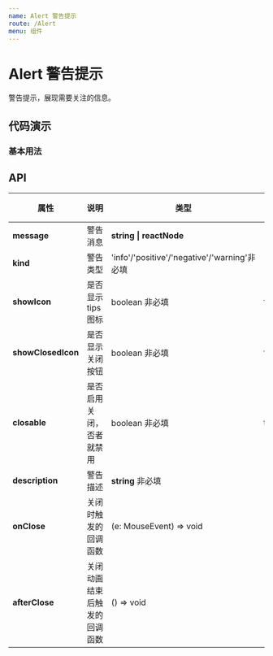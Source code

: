 ```yaml
---
name: Alert 警告提示
route: /Alert
menu: 组件
---
```



# Alert 警告提示

警告提示，展现需要关注的信息。

## 代码演示

### 基本用法

<AlertDemos/>


## API

| 属性 | 说明     | 类型                                         | 默认值 |
| ---- | -------- | -------------------------------------------- | ------ |
| **message** | 警告消息 | **string \| reactNode** | -       |
| **kind** | 警告类型 | 'info'/'positive'/'negative'/'warning'非必填 | 'info' |
| **showIcon** | 是否显示tips图标 | boolean 非必填 | false |
| **showClosedIcon** | 是否显示关闭按钮 | boolean 非必填 | false |
|**closable**|是否启用关闭，否者就禁用|boolean 非必填|true|
|**description**|警告描述|**string** 非必填|-|
|**onClose**|关闭时触发的回调函数|(e: MouseEvent) => void|-|
|**afterClose**|关闭动画结束后触发的回调函数|() => void|-|
